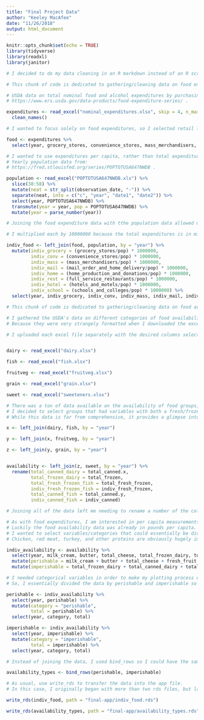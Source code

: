 ```yaml
---
title: "Final Project Data"
author: "Keeley MacAfee"
date: "11/26/2018"
output: html_document
---
```


```r
knitr::opts_chunk$set(echo = TRUE)
library(tidyverse)
library(readxl)
library(janitor)
```


```r
# I decided to do my data cleaning in an R markdown instead of an R script because it helps me to visually organize each of my data frames, joins, etc. 

# This chunk of code is dedicated to gathering/cleaning data on food expenditures. 

# USDA data on total nominal food and alcohol expenditures by purchasing location in the U.S from: 
# https://www.ers.usda.gov/data-products/food-expenditure-series/ . 

expenditures <- read_excel("nominal_expenditures.xlsx", skip = 4, n_max = 21) %>%
  clean_names()

# I wanted to focus solely on food expenditures, so I selected retail locations that either: 1. I was interested in or 2. showed/shows an interesting trend.  

food <- expenditures %>%
  select(year, grocery_stores, convenience_stores, mass_merchandisers, mail_order_and_home_delivery, home_production_and_donations, full_service_restaurants, hotels_and_motels, schools_and_colleges)

# I wanted to use expenditures per capita, rather than total expenditures, so I could compare it to my data on food availability. 
# Yearly population data from: 
# https://fred.stlouisfed.org/series/POPTOTUSA647NWDB . 

population <- read_excel("POPTOTUSA647NWDB.xls") %>%
  slice(38:58) %>%
  mutate(neat = str_split(observation_date, "-")) %>%
  separate(neat, into = c("c", "year", "date1", "date2")) %>%
  select(year, POPTOTUSA647NWDB) %>%
  transmute(year = year, pop = POPTOTUSA647NWDB) %>%
  mutate(year = parse_number(year))

# Joining the food expenditure data with tthe population data allowed me to isolated the variables I care about and make them into per capita expenditures.

# I multiplied each by 10000000 because the total expenditures is in millions of dollars, but I wanted it to be in dollars per person. 

indiv_food <- left_join(food, population, by = "year") %>%
  mutate(indiv_grocery = (grocery_stores/pop) * 1000000,
         indiv_conv = (convenience_stores/pop) * 1000000,
         indiv_mass = (mass_merchandisers/pop) * 1000000,
         indiv_mail = (mail_order_and_home_delivery/pop) * 1000000,
         indiv_home = (home_production_and_donations/pop) * 1000000,
         indiv_rest = (full_service_restaurants/pop) * 1000000,
         indiv_hotel = (hotels_and_motels/pop) * 1000000, 
         indiv_school = (schools_and_colleges/pop) * 1000000) %>%
  select(year, indiv_grocery, indiv_conv, indiv_mass, indiv_mail, indiv_home, indiv_rest, indiv_hotel, indiv_school)
``` 


```r
# This chunk of code is dedicated to gathering/cleaning data on food availability. 

# I gathered the USDA's data on different categories of food availability. 
# Because they were very strangely formatted when I downloaded the excel files, I did a little bit of cleaning in the excel files themselves before uploading them to R. 

# I uploaded each excel file separately with the desired columns selected from the cleaning I did within the file before joining them.


dairy <- read_excel("dairy.xlsx")

fish <- read_excel("fish.xlsx")

fruitveg <- read_excel("fruitveg.xlsx")

grain <- read_excel("grain.xlsx")

sweet <- read_excel("sweeteners.xlsx")

# There was a ton of data available on the availability of food groups, almost to the point of being overwhelming and hard to narrow down. 
# I decided to select groups that had variables with both a fresh/frozen component and a processed component. 
# While this data is far from comprehensive, it provides a glimpse into food availability trends over the past two decades.

x <- left_join(dairy, fish, by = "year")

y <- left_join(x, fruitveg, by = "year")

z <- left_join(y, grain, by = "year")


availability <- left_join(z, sweet, by = "year") %>%
  rename(total_canned_dairy = total_canned.x,
         total_frozen_dairy = total_frozen,
         total_fresh_frozen_fish = total_fresh_frozen,
         indiv_fresh_frozen_fish = indiv_fresh_frozen,
         total_canned_fish = total_canned.y,
         indiv_canned_fish = indiv_canned)

# Joining all of the data left me needing to rename a number of the columns. 

# As with food expenditures, I am interested in per capita measurements. 
# Luckily the food availability data was already in pounds per capita.
# I wanted to select variables/categories that could essentially be divided into perishable goods and imperishable goods. 
# Chicken, red meat, turkey, and other proteins are obviously hugely important portions of this data, especially coming from the USDA. However, the data provided did not have the clear divisions in perishable/imperishable that I was looking for in this instance. 

indiv_availability <- availability %>%
  select(year, milk_cream, butter, total_cheese, total_frozen_dairy, total_canned_dairy, total_dry, indiv_fresh_frozen_fish, indiv_canned_fish, indiv_cured, indiv_fish_shell, fresh_fruit, processed_fruit, fresh_veg, processed_veg, total_wheat_flour, oat, rice, total_sweeteners, total_flour) %>%
  mutate(perishable = milk_cream + butter + total_cheese + fresh_fruit + fresh_veg + indiv_fish_shell + total_wheat_flour) %>%
  mutate(imperishable = total_frozen_dairy + total_canned_dairy + total_dry + indiv_fresh_frozen_fish + indiv_canned_fish + indiv_cured + processed_fruit + processed_veg + total_sweeteners + total_flour)

# I needed categorical variables in order to make my plotting process easier.
# So, I essentially divided the data by perishable and imperishable so I could add an appropriate categorical variable. 

perishable <- indiv_availability %>%
  select(year, perishable) %>%
  mutate(category = "perishable",
         total = perishable) %>%
  select(year, category, total)

imperishable <- indiv_availability %>%
  select(year, imperishable) %>%
  mutate(category = "imperishable",
         total = imperishable) %>%
  select(year, category, total)

# Instead of joining the data, I used bind_rows so I could have the same x and y axes to display two separate lines in my plot. 

availability_types <- bind_rows(perishable, imperishable)

```


```r
# As usual, use write_rds to transfer the data into the app file. 
# In this case, I originally began with more than two rds files, but later realized that indiv_food and availability_types were the only two necessary. 

write_rds(indiv_food, path = "final-app/indiv_food.rds")

write_rds(availability_types, path = "final-app/availability_types.rds")
```

